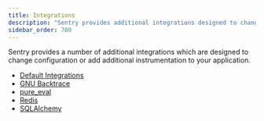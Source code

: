 ```yaml
---
title: Integrations
description: "Sentry provides additional integrations designed to change configuration or add instrumentation to your application."
sidebar_order: 700
---
```


Sentry provides a number of additional integrations which are designed to change configuration or add additional instrumentation to your application.

- [Default Integrations](default-integrations/)
- [GNU Backtrace](gnu_backtrace/)
- [pure_eval](pure_eval/)
- [Redis](redis/)
- [SQLAlchemy](sqlalchemy/)
